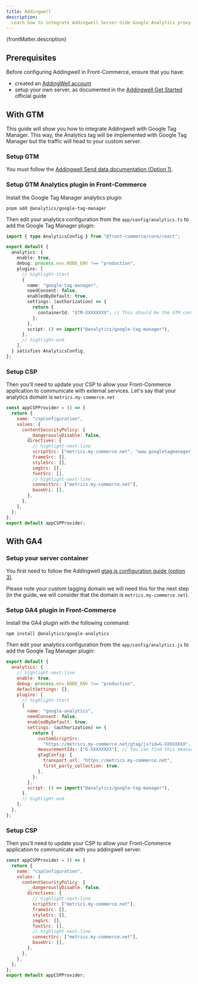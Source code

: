 ```yaml
---
title: Addingwell
description:
  Learn how to integrate Addingwell Server-Side Google Analytics proxy.
---
```


<p>{frontMatter.description}</p>

## Prerequisites

Before configuring Addingwell in Front-Commerce, ensure that you have:

- created an [AddingWell account](https://www.addingwell.com/)
- setup your own server, as documented in the
  [Addingwell Get Started](https://docs.addingwell.com/b/2CA8BCF1-E67D-46DF-A2BE-F93017D8FD7A/Getting-started-with-Addingwell)
  official guide

## With GTM

This guide will show you how to integrate Addingwell with Google Tag Manager.
This way, the Analytics tag will be implemented with Google Tag Manager but the
traffic will head to your custom server.

### Setup GTM

You must follow the
[Addingwell Send data documentation (Option 1)](https://docs.addingwell.com/b/C45DD221-2773-4DE0-B588-39B60785291A/Send-the-data-to-your-tagging-server).

### Setup GTM Analytics plugin in Front-Commerce

Install the Google Tag Manager analytics plugin

```shell
pnpm add @analytics/google-tag-manager
```

Then edit your analytics configuration from the `app/config/analytics.ts` to add
the Google Tag Manager plugin:

```ts title="app/config/analytics.ts"
import { type AnalyticsConfig } from "@front-commerce/core/react";

export default {
  analytics: {
    enable: true,
    debug: process.env.NODE_ENV !== "production",
    plugins: [
      // highlight-start
      {
        name: "google-tag-manager",
        needConsent: false,
        enabledByDefault: true,
        settings: (authorization) => {
          return {
            containerId: "GTM-XXXXXXXX", // This should be the GTM container ID of the Container that will inject Google Tag not the server container ID
          };
        },
        script: () => import("@analytics/google-tag-manager"),
      },
      // highlight-end
    ],
  } satisfies AnalyticsConfig,
};
```

### Setup CSP

Then you'll need to update your CSP to allow your Front-Commerce application to
communicate with external services. Let's say that your analytics domain is
`metrics.my-commerce.net`

```js title="app/config/cspProvider.ts"
const appCSPProvider = () => {
  return {
    name: "cspConfiguration",
    values: {
      contentSecurityPolicy: {
        __dangerouslyDisable: false,
        directives: {
          // highlight-next-line
          scriptSrc: ["metrics.my-commerce.net", "www.googletagmanager.com"], // We need to add Google Tag Manager to allow GTM to inject GA4 tag into our pages
          frameSrc: [],
          styleSrc: [],
          imgSrc: [],
          fontSrc: [],
          // highlight-next-line
          connectSrc: ["metrics.my-commerce.net"],
          baseUri: [],
        },
      },
    },
  };
};
export default appCSPProvider;
```

## With GA4

### Setup your server container

You first need to follow the Addingwell
[gtag.js configuration guide (option 3)](https://docs.addingwell.com/b/C45DD221-2773-4DE0-B588-39B60785291A/Send-the-data-to-your-tagging-server).

Please note your custom tagging domain we will need this for the next step (in
the guide, we will consider that the domain is `metrics.my-commerce.net`).

### Setup GA4 plugin in Front-Commerce

Install the GA4 plugin with the following command:

```shell
npm install @analytics/google-analytics
```

Then edit your analytics configuration from the `app/config/analytics.js` to add
the Google Tag Manager plugin:

```js title="app/config/analytics.js"
export default {
  analytics: {
    // highlight-next-line
    enable: true,
    debug: process.env.NODE_ENV !== "production",
    defaultSettings: {},
    plugins: [
      // highlight-start
      {
        name: "google-analytics",
        needConsent: false,
        enabledByDefault: true,
        settings: (authorization) => {
          return {
            customScriptSrc:
              "https://metrics.my-commerce.net/gtag/js?id=G-XXXXXXXX",
            measurementIds: ["G-XXXXXXXX"], // You can find this measurement ID in your Google Analytics account: Administration > Data Stream
            gtagConfig: {
              transport_url: "https://metrics.my-commerce.net",
              first_party_collection: true,
            },
          };
        },
        script: () => import("@analytics/google-tag-manager"),
      },
      // highlight-end
    ],
  },
};
```

### Setup CSP

Then you'll need to update your CSP to allow your Front-Commerce application to
communicate with you addingwell server.

```js title="app/config/cspProvider.ts"
const appCSPProvider = () => {
  return {
    name: "cspConfiguration",
    values: {
      contentSecurityPolicy: {
        __dangerouslyDisable: false,
        directives: {
          // highlight-next-line
          scriptSrc: ["metrics.my-commerce.net"],
          frameSrc: [],
          styleSrc: [],
          imgSrc: [],
          fontSrc: [],
          // highlight-next-line
          connectSrc: ["metrics.my-commerce.net"],
          baseUri: [],
        },
      },
    },
  };
};
export default appCSPProvider;
```

